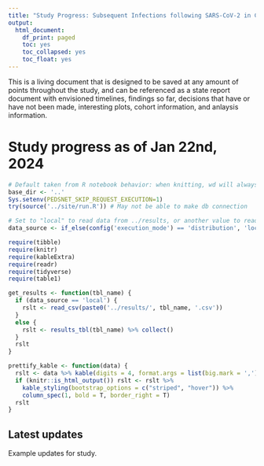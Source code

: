 ```yaml
---
title: "Study Progress: Subsequent Infections following SARS-CoV-2 in Children"
output:
  html_document:
    df_print: paged
    toc: yes
    toc_collapsed: yes
    toc_float: yes
---
```



This is a living document that is designed to be saved at any amount of points throughout the study, and can be referenced as a state report document with envisioned timelines, findings so far, decisions that have or have not been made, interesting plots, cohort information, and anlaysis information.

# Study progress as of Jan 22nd, 2024


```r
# Default taken from R notebook behavior: when knitting, wd will always be location of notebook
base_dir <- '..'
Sys.setenv(PEDSNET_SKIP_REQUEST_EXECUTION=1)
try(source('../site/run.R')) # May not be able to make db connection

# Set to "local" to read data from ../results, or another value to read from db
data_source <- if_else(config('execution_mode') == 'distribution', 'local', 'not_local')

require(tibble)
require(knitr)
require(kableExtra)
require(readr)
require(tidyverse)
require(table1)

get_results <- function(tbl_name) {
  if (data_source == 'local') {
    rslt <- read_csv(paste0('../results/', tbl_name, '.csv'))
  }
  else {
    rslt <- results_tbl(tbl_name) %>% collect()
  }
  rslt
}

prettify_kable <- function(data) {
  rslt <- data %>% kable(digits = 4, format.args = list(big.mark = ','))
  if (knitr::is_html_output()) rslt <- rslt %>%
    kable_styling(bootstrap_options = c("striped", "hover")) %>%
    column_spec(1, bold = T, border_right = T)
  rslt
}

```

## Latest updates

Example updates for study.
